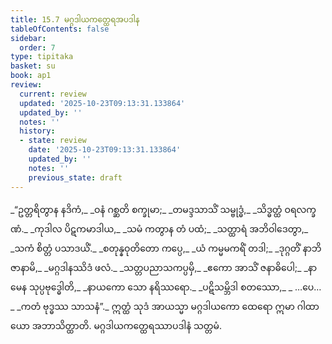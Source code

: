 ```yaml
---
title: 15.7 မဂ္ဂဒါယကတ္ထေရအပဒါန
tableOfContents: false
sidebar:
  order: 7
type: tipitaka
basket: su
book: ap1
review:
  current: review
  updated: '2025-10-23T09:13:31.133864'
  updated_by: ''
  notes: ''
  history:
  - state: review
    date: '2025-10-23T09:13:31.133864'
    updated_by: ''
    notes: ''
    previous_state: draft
---
```



<ReviewStatus review={frontmatter.review} showDetails={true} />

<HypothesisAnnotation frontmatter={frontmatter} />

<DynamicBreadcrumb />

<Division number="32" book="ap1" e="ch" v="20" p="191">

<Paragraph number="2321" type="verses" book="ap1">
_“ဥတ္တရိတွာန နဒိကံ,_  
_ဝနံ ဂစ္ဆတိ စက္ခုမာ;_  
_တမဒ္ဒသာသိံ သမ္ဗုဒ္ဓံ,_  
_သိဒ္ဓတ္ထံ ဝရလက္ခဏံ._  

</Paragraph>

</Division>
<Division number="33" book="ap1" e="ch" v="20" p="191">

<Paragraph number="2322" type="verses" book="ap1">
_ကုဒါလ ပိဋကမာဒါယ,_  
_သမံ ကတွာန တံ ပထံ;_  
_သတ္ထာရံ အဘိဝါဒေတွာ,_  
_သကံ စိတ္တံ ပသာဒယိံ._  

</Paragraph>

</Division>
<Division number="34" book="ap1" e="ch" v="20" p="191">

<Paragraph number="2323" type="verses" book="ap1">
_စတုန္နဝုတိတော ကပ္ပေ,_  
_ယံ ကမ္မမကရိံ တဒါ;_  
_ဒုဂ္ဂတိံ နာဘိဇာနာမိ,_  
_မဂ္ဂဒါနဿိဒံ ဖလံ._  

</Paragraph>

</Division>
<Division number="35" book="ap1" e="ch" v="20" p="191">

<Paragraph number="2324" type="verses" book="ap1">
_သတ္တပညာသကပ္ပမှိ,_  
_ဧကော အာသိံ ဇနာဓိပေါ;_  
_နာမေန သုပ္ပဗုဒ္ဓေါတိ,_  
_နာယကော သော နရိဿရော._  

</Paragraph>

</Division>
<Division number="36" book="ap1" e="ch" v="20" p="191">

<Paragraph number="2325" type="verses" book="ap1">
_ပဋိသမ္ဘိဒါ စတဿော,_  
_ …ပေ… _  
_ကတံ ဗုဒ္ဓဿ သာသနံ”._  

</Paragraph>

<Paragraph number="2326" book="ap1">
ဣတ္ထံ သုဒံ အာယသ္မာ မဂ္ဂဒါယကော ထေရော ဣမာ ဂါထာယော အဘာသိတ္ထာတိ.

</Paragraph>
</Division>

<Paragraph number="2327" type="center" book="ap1">
မဂ္ဂဒါယကတ္ထေရဿာပဒါနံ သတ္တမံ.
</Paragraph>